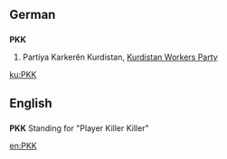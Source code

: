 {{wikipedia|lang=en}}
==German==
==={{initialism}}===
'''PKK'''

# Partiya Karkerên Kurdistan, [[Kurdistan Workers Party]]

[[ku:PKK]]

==English==
==={{Abbrev.}}===
'''PKK'''
Standing for "Player Killer Killer"

[[en:PKK]]